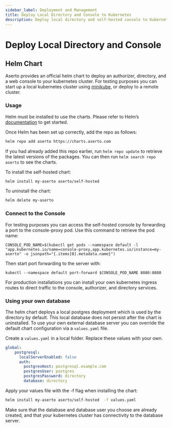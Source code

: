 ```yaml
---
sidebar_label: Deployment and Management
title: Deploy Local Directory and Console to Kubernetes
description: Deploy local directory and self-hosted console to Kubernetes
---
```


# Deploy Local Directory and Console

## Helm Chart

Aserto provides an official helm chart to deploy an authorizer, directory, and a web console to your kubernetes cluster.  For testing purposes you can start up a local kubernetes cluster using [minikube](https://minikube.sigs.k8s.io/docs/start/), or deploy to a remote cluster.

### Usage
Helm must be installed to use the charts. Please refer to Helm’s [documentation](https://helm.sh/docs/intro/install/) to get started.

Once Helm has been set up correctly, add the repo as follows:

```bash
helm repo add aserto https://charts.aserto.com
```

If you had already added this repo earlier, run `helm repo update` to retrieve the latest versions of the packages. You can then run `helm search repo aserto` to see the charts.

To install the self-hosted chart:

```bash
helm install my-aserto aserto/self-hosted
```

To uninstall the chart:

```bash
helm delete my-aserto
```

### Connect to the Console

For testing purposes you can access the self-hosted console by forwarding a port to the console-proxy pod.  Use this command to retrieve the pod name:

```
CONSOLE_POD_NAME=$(kubectl get pods --namespace default -l "app.kubernetes.io/name=console-proxy,app.kubernetes.io/instance=my-aserto" -o jsonpath="{.items[0].metadata.name}")
```

Then start port forwarding to the server with:
```
kubectl --namespace default port-forward $CONSOLE_POD_NAME 8080:8080
```

For production installations you can install your own kubernetes ingress routes to direct traffic to the console, authorizer, and directory services.

### Using your own database

The helm chart deploys a local postgres deployment which is used by the directory by default.  This local database does not persist after the chart is uninstalled.  To use your own external database server you can override the default chart configuration via a `values.yaml` file.

Create a `values.yaml` in a local folder.  Replace these values with your own.
```yaml
global:
    postgresql:
      localServerEnabled: false
      auth:
        postgresHost: postgresql.example.com
        postgresUser: postgres
        postgresPassword: directory
        database: directory
```
Apply your values file with the -f flag when installing the chart:
```bash
helm install my-aserto aserto/self-hosted  -f values.yaml
```

Make sure that the database and database user you choose are already created, and that your kubernetes cluster has connectivity to the database server.
